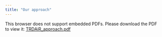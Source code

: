 ```yaml
---
title: "Our approach" 
---
```


<object data="files/TRDAiR_approach.pdf" type="application/pdf" height="470" width="100%">
   <p>This browser does not support embedded PDFs. Please download the PDF to view it: <a href="files/TRDAiR_approach.pdf">TRDAiR_approach.pdf</a></p>
</object>

